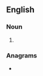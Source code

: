 ==English==

===Noun===
{{head|en|noun form}}

# {{plural of|oiler|lang=en}}

===Anagrams===
* {{anagrams|en|a=eilors|elisor|lories|oriels|reoils|soiler}}